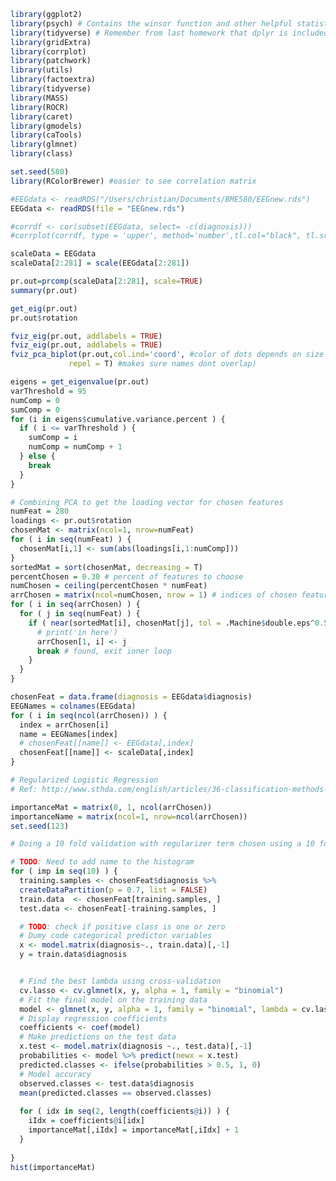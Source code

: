 ```r
library(ggplot2)
library(psych) # Contains the winsor function and other helpful statistical tools
library(tidyverse) # Remember from last homework that dplyr is included in tidyverse
library(gridExtra)
library(corrplot)
library(patchwork)
library(utils)
library(factoextra)
library(tidyverse)
library(MASS)
library(ROCR)
library(caret)
library(gmodels)
library(caTools)
library(glmnet)
library(class)

set.seed(580)
library(RColorBrewer) #easier to see correlation matrix
```


```r
#EEGdata <- readRDS("/Users/christian/Documents/BME580/EEGnew.rds")
EEGdata <- readRDS(file = "EEGnew.rds")

#corrdf <- cor(subset(EEGdata, select= -c(diagnosis)))
#corrplot(corrdf, type = 'upper', method='number',tl.col="black", tl.srt=45, title='Correlation of EEG Data', mar=c(0,0,1,0), col=brewer.pal(n=10,name="RdBu"))
```

```r
scaleData = EEGdata
scaleData[2:281] = scale(EEGdata[2:281])
```

```r
pr.out=prcomp(scaleData[2:281], scale=TRUE)
summary(pr.out)
```

```r
get_eig(pr.out)
pr.out$rotation
```

```r
fviz_eig(pr.out, addlabels = TRUE)
fviz_eig(pr.out, addlabels = TRUE)
fviz_pca_biplot(pr.out,col.ind='coord', #color of dots depends on size of loading
             repel = T) #makes sure names dont overlap)
```

```r
eigens = get_eigenvalue(pr.out)
varThreshold = 95
numComp = 0
sumComp = 0
for (i in eigens$cumulative.variance.percent ) {
  if ( i <= varThreshold ) {
    sumComp = i
    numComp = numComp + 1
  } else {
    break
  }
}
```

```r
# Combining PCA to get the loading vector for chosen features
numFeat = 280
loadings <- pr.out$rotation
chosenMat <- matrix(ncol=1, nrow=numFeat)
for ( i in seq(numFeat) ) {
  chosenMat[i,1] <- sum(abs(loadings[i,1:numComp]))
}
sortedMat = sort(chosenMat, decreasing = T)
percentChosen = 0.30 # percent of features to choose
numChosen = ceiling(percentChosen * numFeat)
arrChosen = matrix(ncol=numChosen, nrow = 1) # indices of chosen features
for ( i in seq(arrChosen) ) {
  for ( j in seq(numFeat) ) {
    if ( near(sortedMat[i], chosenMat[j], tol = .Machine$double.eps^0.5) ) {
      # print('in here')
      arrChosen[1, i] <- j
      break # found, exit inner loop
    }
  }
}

chosenFeat = data.frame(diagnosis = EEGdata$diagnosis)
EEGNames = colnames(EEGdata)
for ( i in seq(ncol(arrChosen)) ) {
  index = arrChosen[i]
  name = EEGNames[index]
  # chosenFeat[[name]] <- EEGdata[,index]
  chosenFeat[[name]] <- scaleData[,index]
}
```

```r
# Regularized Logistic Regression
# Ref: http://www.sthda.com/english/articles/36-classification-methods-essentials/149-penalized-logistic-regression-essentials-in-r-ridge-lasso-and-elastic-net/

importanceMat = matrix(0, 1, ncol(arrChosen))
importanceName = matrix(ncol=1, nrow=ncol(arrChosen))
set.seed(123)

# Doing a 10 fold validation with regularizer term chosen using a 10 fold internal cross validation. Feature importance histogram in plotted

# TODO: Need to add name to the histogram
for ( imp in seq(10) ) {
  training.samples <- chosenFeat$diagnosis %>% 
  createDataPartition(p = 0.7, list = FALSE)
  train.data  <- chosenFeat[training.samples, ]
  test.data <- chosenFeat[-training.samples, ]

  # TODO: check if positive class is one or zero
  # Dumy code categorical predictor variables
  x <- model.matrix(diagnosis~., train.data)[,-1]
  y = train.data$diagnosis


  # Find the best lambda using cross-validation
  cv.lasso <- cv.glmnet(x, y, alpha = 1, family = "binomial")
  # Fit the final model on the training data
  model <- glmnet(x, y, alpha = 1, family = "binomial", lambda = cv.lasso$lambda.min)
  # Display regression coefficients
  coefficients <- coef(model)
  # Make predictions on the test data
  x.test <- model.matrix(diagnosis ~., test.data)[,-1]
  probabilities <- model %>% predict(newx = x.test)
  predicted.classes <- ifelse(probabilities > 0.5, 1, 0)
  # Model accuracy
  observed.classes <- test.data$diagnosis
  mean(predicted.classes == observed.classes)
  
  for ( idx in seq(2, length(coefficients@i)) ) {
    iIdx = coefficients@i[idx]
    importanceMat[,iIdx] = importanceMat[,iIdx] + 1
  }
  
}
hist(importanceMat)
```

